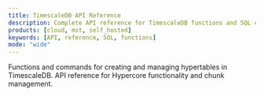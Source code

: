 ```yaml
---
title: TimescaleDB API Reference
description: Complete API reference for TimescaleDB functions and SQL commands
products: [cloud, mst, self_hosted]
keywords: [API, reference, SQL, functions]
mode: "wide"
---
```


<CardGroup cols={2}>
  <Card
    title="Hypertables"
    icon="table"
    href="/api-reference/timescaledb/hypertables/create_table"
  >
  Functions and commands for creating and managing hypertables in TimescaleDB.
  </Card>
  <Card
    title="Hypercore"
    icon="database"
    href="/api-reference/timescaledb/hypertables/show_chunks"
  >
  API reference for Hypercore functionality and chunk management.
  </Card>
</CardGroup>